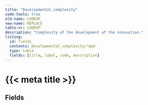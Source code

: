 ```yaml
---
title: "Developmental_complexity"
code-tools: true
old-name: LOOKUP
new-name: REPLACE
table-nr: LOOKUP`
description: "Complexity of the development of the innovation."
listing:
  id: fields
  contents: Developmental_complexity/*qmd
  type: table
  fields: [title, label, code, description]
---
```


# {{< meta title >}}\n
## Fields

:::{ #fields }
:::
